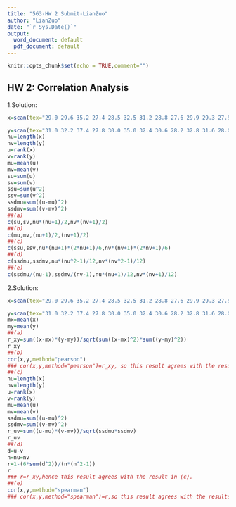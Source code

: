 ---
title: "563-HW 2 Submit-LianZuo"
author: "LianZuo"
date: "`r Sys.Date()`"
output:
  word_document: default
  pdf_document: default
---

```{r setup, include=FALSE}
knitr::opts_chunk$set(echo = TRUE,comment="")
```

## HW 2: Correlation Analysis

1.Solution:

```{r}
x=scan(tex="29.0 29.6 35.2 27.4 28.5 32.5 31.2 28.8 27.6 29.9 29.3 27.5 29.7 30.2 31.0 28.9 30.1 30.3 29.1 28.4 31.4 26.5 33.2 32.3 30.7")

y=scan(tex="31.0 32.2 37.4 27.8 30.0 35.0 32.4 30.6 28.2 32.8 31.6 28.0 30.4 32.0 30.8 30.2 31.2 29.8 29.0 33.4 34.6 31.4 28.6 35.4 36.0")
nu=length(x)
nv=length(y)
u=rank(x)
v=rank(y)
mu=mean(u)
mv=mean(v)
su=sum(u)
sv=sum(v)
ssu=sum(u^2)
ssv=sum(v^2)
ssdmu=sum((u-mu)^2)
ssdmv=sum((v-mv)^2)
##(a)
c(su,sv,nu*(nu+1)/2,nv*(nv+1)/2)
##(b)
c(mu,mv,(nu+1)/2,(nv+1)/2)
##(c)
c(ssu,ssv,nu*(nu+1)*(2*nu+1)/6,nv*(nv+1)*(2*nv+1)/6)
##(d)
c(ssdmu,ssdmv,nu*(nu^2-1)/12,nv*(nv^2-1)/12)
##(e)
c(ssdmu/(nu-1),ssdmv/(nv-1),nu*(nu+1)/12,nv*(nv+1)/12)
```
2.Solution:

```{r}
x=scan(tex="29.0 29.6 35.2 27.4 28.5 32.5 31.2 28.8 27.6 29.9 29.3 27.5 29.7 30.2 31.0 28.9 30.1 30.3 29.1 28.4 31.4 26.5 33.2 32.3 30.7")

y=scan(tex="31.0 32.2 37.4 27.8 30.0 35.0 32.4 30.6 28.2 32.8 31.6 28.0 30.4 32.0 30.8 30.2 31.2 29.8 29.0 33.4 34.6 31.4 28.6 35.4 36.0")
mx=mean(x)
my=mean(y)
##(a)
r_xy=sum((x-mx)*(y-my))/sqrt(sum((x-mx)^2)*sum((y-my)^2))
r_xy
##(b)
cor(x,y,method="pearson")
### cor(x,y,method="pearson")=r_xy, so this result agrees with the result in (a)
##(c)
nu=length(x)
nv=length(y)
u=rank(x)
v=rank(y)
mu=mean(u)
mv=mean(v)
ssdmu=sum((u-mu)^2)
ssdmv=sum((v-mv)^2)
r_uv=sum((u-mu)*(v-mv))/sqrt(ssdmu*ssdmv)
r_uv
##(d)
d=u-v
n=nu=nv
r=1-(6*sum(d^2))/(n*(n^2-1))
r
### r=r_xy,hence this result agrees with the result in (c).
##(e)
cor(x,y,method="spearman")
### cor(x,y,method="spearman")=r,so this result agrees with the results in (c) and (d).
```



